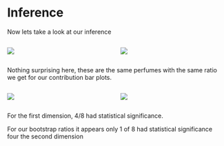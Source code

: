 # Inference

Now lets take a look at our inference

::: columns
::: column
![](images/paste-233A5BD1.png)
:::

::: column
![](images/paste-03916365.png)
:::
:::

Nothing surprising here, these are the same perfumes with the same ratio we get for our contribution bar plots.

::: columns
::: column
![](images/paste-6DDCABB7.png)
:::

::: column
![](images/paste-965A1808.png)
:::
:::

For the first dimension, 4/8 had statistical significance.

For our bootstrap ratios it appears only 1 of 8 had statistical significance four the second dimension
